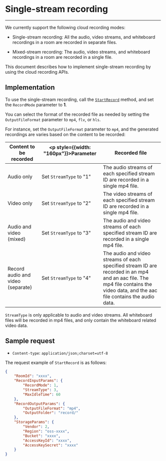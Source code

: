 # Single-stream recording
---


We currently support the following cloud recording modes:

* Single-stream recording: All the audio, video streams, and whiteboard recordings in a room are recorded in separate files.

* Mixed-stream recording: The audio, video streams, and whiteboard recordings in a room are recorded in a single file.

This document describes how to implement single-stream recording by using the cloud recording APIs.


## Implementation

To use the single-stream recording, call the [`StartRecord`](/en/cloud-recording-server/start-recording) method, and set the `RecordMode` parameter to **1**.

You can select the format of the recorded file as needed by setting the `OutputFileFormat` parameter to `mp4`, `flv`, or `hls`. 

For instance, set the `OutputFileFormat` parameter to `mp4`, and the generated recordings are varies based on the content to be recorded:

|Content to be recorded|<p style={{width: "160px"}}>Parameter</p>|Recorded file|
|----|----|----|
|Audio only| Set `StreamType` to "1"| The audio streams of each specified stream ID are recorded in a single mp4 file. |
|Video only|Set `StreamType` to "2"|The video streams of each specified stream ID are recorded in a single mp4 file. |
|Audio and video (mixed)|Set `StreamType` to "3"|The audio and video streams of each specified stream ID are recorded in a single mp4 file. |
|Record audio and video (separate)|Set `StreamType` to "4"| The audio and video streams of each specified stream ID are recorded in an mp4 and an aac file. The mp4 file contains the video data, and the aac file contains the audio data.|

<Warning title="Warning">

`StreamType` is only applicable to audio and video streams. All whiteboard files will be recorded in mp4 files, and only contain the whiteboard related video data. 
</Warning>


## Sample request


- `Content-type`: `application/json;charset=utf-8`

The request example of `StartRecord` is as follows:

```json
{
	"RoomId": "xxxx",
	"RecordInputParams": {
		"RecordMode": 1,
		"StreamType": 3,
		"MaxIdleTime": 60
	},
	"RecordOutputParams": {
		"OutputFileFormat": "mp4",
		"OutputFolder": "record/"
	},
	"StorageParams": {
		"Vendor": 2,
		"Region": "oss-xxxx",
		"Bucket": "xxxx",
		"AccessKeyId": "xxxx",
		"AccessKeySecret": "xxxx"
	}
}
```

